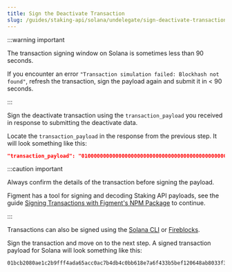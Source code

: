 ```yaml
---
title: Sign the Deactivate Transaction
slug: /guides/staking-api/solana/undelegate/sign-deactivate-transaction
---
```


:::warning important

The transaction signing window on Solana is sometimes less than 90 seconds.

If you encounter an error `"Transaction simulation failed: Blockhash not found"`, refresh the transaction, sign the payload again and submit it in < 90 seconds.

:::

Sign the deactivate transaction using the `transaction_payload` you received in response to submitting the deactivate data.

Locate the `transaction_payload` in the response from the previous step. It will look something like this:

```json
"transaction_payload": "010000000000000000000000000000000000000000000000000000000000000000000000000000000000000000000000000000000000000000000000000000000001000204f8c4898641adada76eeeee2de872d931bc58bfb2ce5b79734e32808cc501a534d57c96845584709596f8fb1e1be584d1be3e8f258cdba157ab5a3cb8397e712606a1d8179137542a983437bdfe2a7ab2557f535c8a78722b68a49dc00000000006a7d51718c774c928566398691d5eb68b5eb8a39b4b6d5c73555b2100000000f66b44cae6208cbfb97f8d42d17b58813afe4c064a01e1a006e2280f410f491e0102030103000405000000"
```

:::caution important

Always confirm the details of the transaction before signing the payload.

Figment has a tool for signing and decoding Staking API payloads, see the guide [Signing Transactions with Figment's NPM Package](/guides/staking-api/figment-signing-transactions) to continue.

:::

Transactions can also be signed using the [Solana CLI](https://docs.solana.com/offline-signing#:~:text=Typically%20a%20Solana%20transaction%20must,the%20extra%20time%20you%20need) or [Fireblocks](/guides/staking-api/fireblocks-signing-transactions).

Sign the transaction and move on to the next step. A signed transaction payload for Solana will look something like this:

```text
01bcb2080ae1c2b9fff4ada65acc0ac7b4db4c0bb618e7a6f433b5bef120648ab8033f36012447bb14d78066a7cefee548f0b3420efbfac3956b6300ff7966a80301000204f8c4898641adada76eeeee2de872d931bc58bfb2ce5b79734e32808cc501a534d57c96845584709596f8fb1e1be584d1be3e8f258cdba157ab5a3cb8397e712606a1d8179137542a983437bdfe2a7ab2557f535c8a78722b68a49dc00000000006a7d51718c774c928566398691d5eb68b5eb8a39b4b6d5c73555b2100000000f66b44cae6208cbfb97f8d42d17b58813afe4c064a01e1a006e2280f410f491e0102030103000405000000
```
